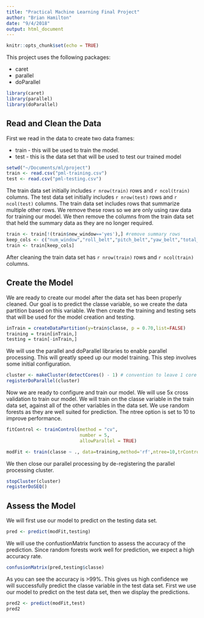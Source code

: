 ```yaml
---
title: "Practical Machine Learning Final Project"
author: "Brian Hamilton"
date: "9/4/2018"
output: html_document
---
```


```r
knitr::opts_chunk$set(echo = TRUE)
```

This project uses the following packages:

* caret
* parallel
* doParallel

```r
library(caret)
library(parallel)
library(doParallel)
```

## Read and Clean the Data

First we read in the data to create two data frames:

* train - this will be used to train the model.
* test - this is the data set that will be used to test our trained model

```r
setwd("~/Documents/ml/project")
train <- read.csv("pml-training.csv")
test <- read.csv("pml-testing.csv")
```

The train data set initially includes `r nrow(train)` rows and `r ncol(train)` columns. The test data set initially includes `r nrow(test)` rows and `r ncol(test)` columns. The train data set includes rows that summarize multiple other rows. We remove these rows so we are only using raw data for training our model. We then remove the columns from the train data set that held the summary data as they are no longer required.

```r
train <- train[!(train$new_window=='yes'),] #remove summary rows
keep_cols <- c("num_window","roll_belt","pitch_belt","yaw_belt","total_accel_belt","gyros_belt_x","gyros_belt_y","gyros_belt_z","accel_belt_x","accel_belt_y","accel_belt_z","magnet_belt_x","magnet_belt_y","magnet_belt_z","roll_arm","pitch_arm","yaw_arm","total_accel_arm","gyros_arm_x","gyros_arm_y","gyros_arm_z","accel_arm_x","accel_arm_y","accel_arm_z","magnet_arm_x","magnet_arm_y","magnet_arm_z","roll_dumbbell","pitch_dumbbell","yaw_dumbbell","total_accel_dumbbell","gyros_dumbbell_x","gyros_dumbbell_y","gyros_dumbbell_z","accel_dumbbell_x","accel_dumbbell_y","accel_dumbbell_z","magnet_dumbbell_x","magnet_dumbbell_y","magnet_dumbbell_z","roll_forearm","pitch_forearm","yaw_forearm","total_accel_forearm","gyros_forearm_x","gyros_forearm_y","gyros_forearm_z","accel_forearm_x","accel_forearm_y","accel_forearm_z", "magnet_forearm_x","magnet_forearm_y","magnet_forearm_z","classe")
train <- train[keep_cols]
```

After cleaning the train data set has `r nrow(train)` rows and `r ncol(train)` columns.

## Create the Model

We are ready to create our model after the data set has been properly cleaned. Our goal is to predict the classe variable, so we create the data partition based on this variable. We then create the training and testing sets that will be used for the model creation and testing.

```r
inTrain = createDataPartition(y=train$classe, p = 0.70,list=FALSE)
training = train[inTrain,]
testing = train[-inTrain,]
```

We will use the parallel and doParallel libraries to enable parallel processing. This will greatly speed up our model training. This step involves some initial configuration.

```r
cluster <- makeCluster(detectCores() - 1) # convention to leave 1 core for OS
registerDoParallel(cluster)
```

Now we are ready to configure and train our model. We will use 5x cross validation to train our model. We will train on the classe variable in the train data set, against all of the other variables in the data set. We use random forests as they are well suited for prediction. The ntree option is set to 10 to improve performance.

```r
fitControl <- trainControl(method = "cv",
                           number = 5,
                           allowParallel = TRUE)

modFit <- train(classe ~ ., data=training,method='rf',ntree=10,trControl=fitControl)
```

We then close our parallel processing by de-registering the parallel processing cluster.

```r
stopCluster(cluster)
registerDoSEQ()
```

## Assess the Model

We will first use our model to predict on the testing data set.

```r
pred <- predict(modFit,testing)
```

We will use the confustionMatrix function to assess the accuracy of the prediction. Since random forests work well for prediction, we expect a high accuracy rate.

```r
confusionMatrix(pred,testing$classe)
```

As you can see the accuracy is >99%. This gives us high confidence we will successfully predict the classe variable in the test data set. First we use our model to predict on the test data set, then we display the predictions.

```r
pred2 <- predict(modFit,test)
pred2
```